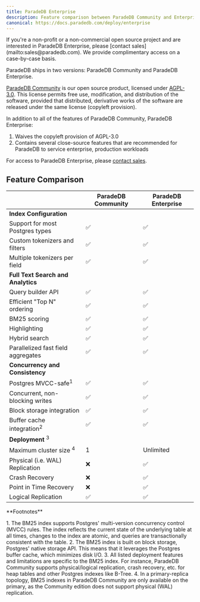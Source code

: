 ```yaml
---
title: ParadeDB Enterprise
description: Feature comparison between ParadeDB Community and Enterprise.
canonical: https://docs.paradedb.com/deploy/enterprise
---
```


<Note>
  If you're a non-profit or a non-commercial open source project and are
  interested in ParadeDB Enterprise, please [contact
  sales](mailto:sales@paradedb.com). We provide complimentary access on a
  case-by-case basis.
</Note>

ParadeDB ships in two versions: ParadeDB Community and ParadeDB Enterprise.

[ParadeDB Community](https://github.com/paradedb/paradedb) is our open source product, licensed under [AGPL-3.0](https://github.com/paradedb/paradedb/blob/dev/LICENSE).
This license permits free use, modification, and distribution of the software, provided that distributed, derivative works of the software are released under the same license
(copyleft provision).

In addition to all of the features of ParadeDB Community, ParadeDB Enterprise:

1. Waives the copyleft provision of AGPL-3.0
2. Contains several close-source features that are recommended for ParadeDB to service enterprise, production workloads

For access to ParadeDB Enterprise, please [contact sales](mailto:sales@paradedb.com).

## Feature Comparison

|                                      | ParadeDB Community | ParadeDB Enterprise |
| ------------------------------------ | ------------------ | ------------------- |
| **Index Configuration**              |                    |
| Support for most Postgres types      | ✅                 | ✅                  |
| Custom tokenizers and filters        | ✅                 | ✅                  |
| Multiple tokenizers per field        | ✅                 | ✅                  |
| **Full Text Search and Analytics**   |                    |
| Query builder API                    | ✅                 | ✅                  |
| Efficient "Top N" ordering           | ✅                 | ✅                  |
| BM25 scoring                         | ✅                 | ✅                  |
| Highlighting                         | ✅                 | ✅                  |
| Hybrid search                        | ✅                 | ✅                  |
| Parallelized fast field aggregates   | ✅                 | ✅                  |
| **Concurrency and Consistency**      |                    |
| Postgres MVCC-safe<sup>1</sup>       | ✅                 | ✅                  |
| Concurrent, non-blocking writes      | ✅                 | ✅                  |
| Block storage integration            | ✅                 | ✅                  |
| Buffer cache integration<sup>2</sup> | ✅                 | ✅                  |
| **Deployment** <sup>3</sup>          |                    |
| Maximum cluster size <sup>4</sup>    | 1                  | Unlimited           |
| Physical (i.e. WAL) Replication      | ❌                 | ✅                  |
| Crash Recovery                       | ❌                 | ✅                  |
| Point in Time Recovery               | ❌                 | ✅                  |
| Logical Replication                  | ✅                 | ✅                  |

<Info>
**Footnotes**

<p className="text-sm">
  1. The BM25 index supports Postgres' multi-version concurrency control (MVCC)
  rules. The index reflects the current state of the underlying table at all
  times, changes to the index are atomic, and queries are transactionally
  consistent with the table.
  2. The BM25 index is built on block storage, Postgres' native storage API.
  This means that it leverages the Postgres buffer cache, which minimizes disk
  I/O.
  3. All listed deployment features and limitations are specific to the BM25 index. For instance,
  ParadeDB Community supports physical/logical replication, crash recovery, etc. for heap tables and other Postgres indexes like B-Tree.
  4. In a primary-replica topology, BM25 indexes in ParadeDB Community are only available on the primary, as
  the Community edition does not support physical (WAL) replication.
</p>
</Info>
